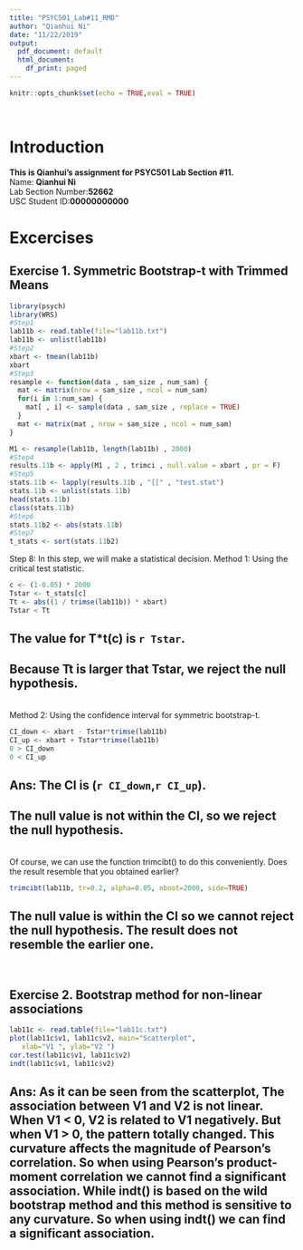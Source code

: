 ```yaml
---
title: "PSYC501_Lab#11_RMD"
author: "Qianhui Ni"
date: "11/22/2019"
output:
  pdf_document: default
  html_document:
    df_print: paged
---
```


```r
knitr::opts_chunk$set(echo = TRUE,eval = TRUE)
```
&nbsp;  

# Introduction

**This is Qianhui's assignment for PSYC501 Lab Section #11.**  
Name: **Qianhui Ni**  
Lab Section Number:**52662**  
USC Student ID:**00000000000**  
  
# Excercises  
## Exercise 1. Symmetric Bootstrap-t with Trimmed Means  
 
```r
library(psych)
library(WRS)
#Step1 
lab11b <- read.table(file="lab11b.txt")
lab11b <- unlist(lab11b)
#Step2 
xbart <- tmean(lab11b)
xbart
#Step3 
resample <- function(data , sam_size , num_sam) {
  mat <- matrix(nrow = sam_size , ncol = num_sam)
  for(i in 1:num_sam) {
    mat[ , i] <- sample(data , sam_size , replace = TRUE)
  }
  mat <- matrix(mat , nrow = sam_size , ncol = num_sam)
}

M1 <- resample(lab11b, length(lab11b) , 2000)
#Step4
results.11b <- apply(M1 , 2 , trimci , null.value = xbart , pr = F)
#Step5
stats.11b <- lapply(results.11b , "[[" , "test.stat")
stats.11b <- unlist(stats.11b)
head(stats.11b)
class(stats.11b)
#Step6
stats.11b2 <- abs(stats.11b)
#Step7
t_stats <- sort(stats.11b2)
```
Step 8: In this step, we will make a statistical decision. 
Method 1: Using the critical test statistic.
```r
c <- (1-0.05) * 2000
Tstar <- t_stats[c]
Tt <- abs((1 / trimse(lab11b)) * xbart)
Tstar < Tt
```
## The value for T*t(c) is `r Tstar`.    

## Because Tt is larger that Tstar, we reject the null hypothesis.  
&nbsp;  
Method 2: Using the confidence interval for symmetric bootstrap-t.  
```r
CI_down <- xbart - Tstar*trimse(lab11b)
CI_up <- xbart + Tstar*trimse(lab11b)
0 > CI_down
0 < CI_up
```
## Ans: The CI is (`r CI_down`,`r CI_up`).
## The null value is not within the CI, so we reject the null hypothesis.  
&nbsp;  
Of course, we can use the function trimcibt() to do this conveniently. Does the result resemble that you obtained earlier?   
```r
trimcibt(lab11b, tr=0.2, alpha=0.05, nboot=2000, side=TRUE)
```
## The null value is within the CI so we cannot reject the null hypothesis. The result does not resemble the earlier one.
&nbsp;  

## Exercise 2. Bootstrap method for non-linear associations
```r
lab11c <- read.table(file="lab11c.txt")
plot(lab11c$v1, lab11c$v2, main="Scatterplot",
   xlab="V1 ", ylab="V2 ")
cor.test(lab11c$v1, lab11c$v2)
indt(lab11c$v1, lab11c$v2) 
```
## Ans: As it can be seen from the scatterplot, The association between V1 and V2 is not linear. When V1 < 0, V2 is related to V1 negatively. But when V1 > 0, the pattern totally changed. This curvature affects the magnitude of Pearson’s correlation. So when using Pearson's product-moment correlation we cannot find a significant association. While indt() is based on the wild bootstrap method and this method is sensitive to any curvature. So when using indt() we can find a significant association. 
\pagebreak  
